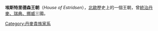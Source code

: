 {{Unreferenced|time=2020-10-12T00:00:30+00:00}}
{{Royal house|
| surname      = 埃斯特里德森王朝
| coat of arms =Coat of arms of Danish shield (14c).svg
| country      = [[丹麥|丹麥]]、[[瑞典|瑞典]]、[[挪威|挪威]]
| titles       = [[丹麥君主列表|丹麥國王/女王]]<br>[[瑞典君主列表|挪威女王]]<br>[[挪威君主列表|挪威女王]]
| founder      = [[斯文二世|斯文二世]]
| founding year= 1047年
| final ruler  = [[瑪格麗特一世|瑪格麗特一世]]
}}
'''埃斯特里德森王朝'''（''House of Estridsen''），[[北歐|北歐]]歷史上的一個王朝，曾[[卡爾馬聯合|統治丹麥、瑞典、挪威]]三國。

{{歐洲各國王室|北歐}}
{{Authority control}}

[[Category:丹麥貴族家系|Category:丹麥貴族家系]]